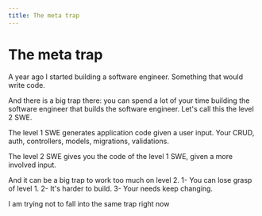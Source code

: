 ```yaml
---
title: The meta trap
---
```


# The meta trap

A year ago I started building a software engineer. Something that would write code.

And there is a big trap there: you can spend a lot of your time building the software engineer that builds the software engineer. Let's call this the level 2 SWE.

The level 1 SWE generates application code given a user input. Your CRUD, auth, controllers, models, migrations, validations.

The level 2 SWE gives you the code of the level 1 SWE, given a more involved input.

And it can be a big trap to work too much on level 2.
1- You can lose grasp of level 1.
2- It's harder to build.
3- Your needs keep changing.

I am trying not to fall into the same trap right now
